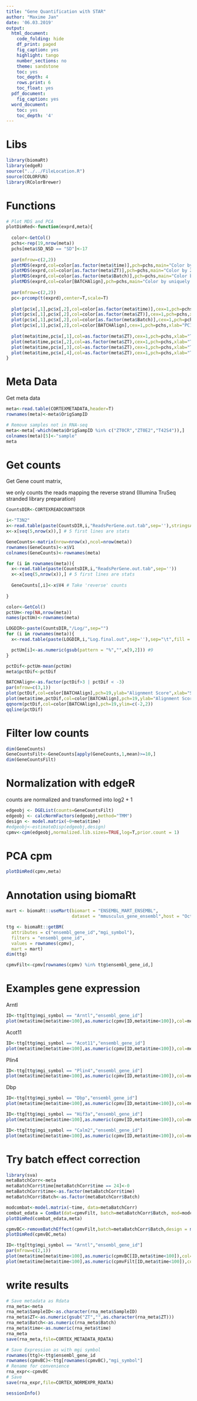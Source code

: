 ---
title: "Gene Quantification with STAR"
author: "Maxime Jan"
date: '06.03.2019'
output:
  html_document:
    code_folding: hide
    df_print: paged
    fig_caption: yes
    highlight: tango
    number_sections: no
    theme: sandstone
    toc: yes
    toc_depth: 4
    rows.print: 6
    toc_float: yes
  pdf_document:
    fig_caption: yes
  word_document:
    toc: yes
    toc_depth: '4'
---

# Libs

```{r}
library(biomaRt)
library(edgeR)
source("../../FileLocation.R")
source(COLORFUN)
library(RColorBrewer)
```

# Functions

```{r}
# Plot MDS and PCA
plotDimRed<-function(exprd,meta){
  
  color<-GetCol()
  pchs<-rep(19,nrow(meta))
  pchs[meta$SD_NSD == "SD"]<-17
  
  par(mfrow=c(2,2))
  plotMDS(exprd,col=color[as.factor(meta$time)],pch=pchs,main="Color by Time")
  plotMDS(exprd,col=color[as.factor(meta$ZT)],pch=pchs,main="Color by ZT")
  plotMDS(exprd,col=color[as.factor(meta$Batch)],pch=pchs,main="Color by Batch")
  plotMDS(exprd,col=color[BATCHAlign],pch=pchs,main="Color by uniquely mapped %")
  
  par(mfrow=c(2,2))
  pc<-prcomp(t(exprd),center=T,scale=T)
  
  plot(pc$x[,1],pc$x[,2],col=color[as.factor(meta$time)],cex=1,pch=pchs,xlab="PC1",ylab="PC2",main="Color by Time")
  plot(pc$x[,1],pc$x[,2],col=color[as.factor(meta$ZT)],cex=1,pch=pchs,xlab="PC1",ylab="PC2",main="Color by ZT")
  plot(pc$x[,1],pc$x[,2],col=color[as.factor(meta$Batch)],cex=1,pch=pchs,xlab="PC1",ylab="PC2",main="Color by Batch")
  plot(pc$x[,1],pc$x[,2],col=color[BATCHAlign],cex=1,pch=pchs,xlab="PC1",ylab="PC2",main="Color by uniquely mapped % ")
  
  plot(meta$time,pc$x[,1],col=as.factor(meta$ZT),cex=1,pch=pchs,xlab="Time",ylab="PC1",main="Color by Time",xlim=c(0,84))
  plot(meta$time,pc$x[,2],col=as.factor(meta$ZT),cex=1,pch=pchs,xlab="Time",ylab="PC2",main="Color by Time",xlim=c(0,84))
  plot(meta$time,pc$x[,3],col=as.factor(meta$ZT),cex=1,pch=pchs,xlab="Time",ylab="PC3",main="Color by Time",xlim=c(0,84))
  plot(meta$time,pc$x[,4],col=as.factor(meta$ZT),cex=1,pch=pchs,xlab="Time",ylab="PC4",main="Color by Time",xlim=c(0,84))
}
```


# Meta Data

Get meta data

```{r}
meta<-read.table(CORTEXMETADATA,header=T)
rownames(meta)<-meta$OrigSampID

# Remove samples not in RNA-seq
meta<-meta[-which(meta$OrigSampID %in% c("ZT0CR","ZT0E2","T42S4")),] 
colnames(meta)[5]<-"sample"
meta
```

# Get counts

Get Gene count matrix,

we only counts the reads mapping the reverse strand (Illumina TruSeq stranded library preparation)

```{r}
CountsDIR<-CORTEXREADCOUNTSDIR

i<-"T3N2"
x<-read.table(paste(CountsDIR,i,"ReadsPerGene.out.tab",sep=''),stringsAsFactors = F)
x<-x[seq(5,nrow(x)),] # 5 first lines are stats

GeneCounts<-matrix(nrow=nrow(x),ncol=nrow(meta))
rownames(GeneCounts)<-x$V1
colnames(GeneCounts)<-rownames(meta)

for (i in rownames(meta)){
  x<-read.table(paste(CountsDIR,i,"ReadsPerGene.out.tab",sep=''))
  x<-x[seq(5,nrow(x)),] # 5 first lines are stats
  
  GeneCounts[,i]<-x$V4 # Take 'reverse' counts
  
}
```

```{r,fig.height=6,fig.width=4}
color<-GetCol()
pctUm<-rep(NA,nrow(meta))
names(pctUm)<-rownames(meta)

LOGDIR<-paste(CountsDIR,"/Log/",sep="")
for (i in rownames(meta)){
  x<-read.table(paste(LOGDIR,i,"Log.final.out",sep=''),sep="\t",fill = T,stringsAsFactors = F)

  pctUm[i]<-as.numeric(gsub(pattern = "%","",x[9,2])) #9
}

pctDif<-pctUm-mean(pctUm)
meta$pctDif<-pctDif

BATCHAlign<-as.factor(pctDif>3 | pctDif < -3)
par(mfrow=c(3,1))
plot(pctDif,col=color[BATCHAlign],pch=19,ylab="Alignment Score",xlab="Samples",main=paste("Mean uniquely mapped:",round(mean(pctUm)),"%"),ylim=c(-2,2))
plot(meta$time,pctDif,col=color[BATCHAlign],pch=19,ylab="Alignment Score",xlab="Time",main=paste("Mean uniquely mapped:",round(mean(pctUm)),"%"),xlim=c(0,84),ylim=c(-2,2))
qqnorm(pctDif,col=color[BATCHAlign],pch=19,ylim=c(-2,2))
qqline(pctDif)
```



# Filter low counts

```{r}
dim(GeneCounts)
GeneCountsFilt<-GeneCounts[apply(GeneCounts,1,mean)>=10,]
dim(GeneCountsFilt)
```

# Normalization with edgeR

counts are normalized and transformed into log2 + 1

```{r}
edgeobj <- DGEList(counts=GeneCountsFilt)
edgeobj <- calcNormFactors(edgeobj,method="TMM")
design <- model.matrix(~0+meta$time)
#edgeobj<-estimateDisp(edgeobj,design)
cpmv<-cpm(edgeobj,normalized.lib.sizes=TRUE,log=T,prior.count = 1)
```

# PCA cpm

```{r ,fig.height=6,fig.width=6 }
plotDimRed(cpmv,meta)
```


# Annotation using biomaRt

```{r}
mart <- biomaRt::useMart(biomart = "ENSEMBL_MART_ENSEMBL",
                         dataset = "mmusculus_gene_ensembl",host = "Oct2018.archive.ensembl.org")

ttg <- biomaRt::getBM(
  attributes = c("ensembl_gene_id","mgi_symbol"),
  filters = "ensembl_gene_id",
  values = rownames(cpmv),
  mart = mart)
dim(ttg)
```

```{r}
cpmvFilt<-cpmv[rownames(cpmv) %in% ttg$ensembl_gene_id,]
```


# Examples gene expression

Arntl

```{r Arntl}
ID<-ttg[ttg$mgi_symbol == "Arntl","ensembl_gene_id"]
plot(meta$time[meta$time<100],as.numeric(cpmv[ID,meta$time<100]),col=meta$Batch[meta$time<100])
```

Acot11

```{r Acot11}
ID<-ttg[ttg$mgi_symbol == "Acot11","ensembl_gene_id"]
plot(meta$time[meta$time<100],as.numeric(cpmv[ID,meta$time<100]),col=meta$Batch[meta$time<100])
```

Plin4

```{r Plin4}
ID<-ttg[ttg$mgi_symbol == "Plin4","ensembl_gene_id"]
plot(meta$time[meta$time<100],as.numeric(cpmv[ID,meta$time<100]),col=meta$Batch[meta$time<100])
```

Dbp

```{r Dbp}
ID<-ttg[ttg$mgi_symbol == "Dbp","ensembl_gene_id"]
plot(meta$time[meta$time<100],as.numeric(cpmv[ID,meta$time<100]),col=meta$Batch[meta$time<100])
```

```{r}
ID<-ttg[ttg$mgi_symbol == "Hif3a","ensembl_gene_id"]
plot(meta$time[meta$time<100],as.numeric(cpmv[ID,meta$time<100]),col=meta$Batch[meta$time<100])
```


```{r}
ID<-ttg[ttg$mgi_symbol == "Calm2","ensembl_gene_id"]
plot(meta$time[meta$time<100],as.numeric(cpmv[ID,meta$time<100]),col=meta$Batch[meta$time<100])
```

# Try batch effect correction

```{r}
library(sva)
metaBatchCorr<-meta
metaBatchCorr$time[metaBatchCorr$time == 24]<-0
metaBatchCorr$time<-as.factor(metaBatchCorr$time)
metaBatchCorr$Batch<-as.factor(metaBatchCorr$Batch)
```


```{r, fig.width=6,fig.height=6}
modcombat<-model.matrix(~time, data=metaBatchCorr)
combat_edata = ComBat(dat=cpmvFilt, batch=metaBatchCorr$Batch, mod=modcombat, par.prior=T, prior.plots=T)
plotDimRed(combat_edata,meta)
```


```{r, fig.width=6,fig.height=6}
cpmvBC<-removeBatchEffect(cpmvFilt,batch=metaBatchCorr$Batch,design = model.matrix(~metaBatchCorr$time))
plotDimRed(cpmvBC,meta)
```



```{r,fig.width=6 ,fig.height=8}
ID<-ttg[ttg$mgi_symbol == "Arntl","ensembl_gene_id"]
par(mfrow=c(2,1))
plot(meta$time[meta$time<100],as.numeric(cpmvBC[ID,meta$time<100]),col=meta$Batch[meta$time<100])
plot(meta$time[meta$time<100],as.numeric(cpmvFilt[ID,meta$time<100]),col=meta$Batch[meta$time<100])
```

# write results

```{r}
# Save metadata as Rdata
rna_meta<-meta
rna_meta$SampleID<-as.character(rna_meta$SampleID)
rna_meta$ZT<-as.numeric(gsub("ZT","",as.character(rna_meta$ZT)))
rna_meta$Batch<-as.numeric(rna_meta$Batch)
rna_meta$time<-as.numeric(rna_meta$time)
rna_meta
save(rna_meta,file=CORTEX_METADATA_RDATA)

# Save Expression as with mgi symbol
rownames(ttg)<-ttg$ensembl_gene_id
rownames(cpmvBC)<-ttg[rownames(cpmvBC),"mgi_symbol"]
# Rename for convenience
rna_expr<-cpmvBC
# Save
save(rna_expr,file=CORTEX_NORMEXPR_RDATA)
```


```{r}
sessionInfo()
```

